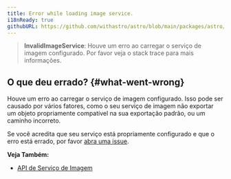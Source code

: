 ```yaml
---
title: Error while loading image service.
i18nReady: true
githubURL: https://github.com/withastro/astro/blob/main/packages/astro/src/core/errors/errors-data.ts
---
```


> **InvalidImageService**: Houve um erro ao carregar o serviço de imagem configurado. Por favor veja o stack trace para mais informações.

## O que deu errado? \{#what-went-wrong\}

Houve um erro ao carregar o serviço de imagem configurado. Isso pode ser causado por vários fatores, como o seu serviço de imagem não exportar um objeto propriamente compatível na sua exportação padrão, ou um caminho incorreto.

Se você acredita que seu serviço está propriamente configurado e que o erro está errado, por favor [abra uma issue](https://astro.build/issues/).

**Veja Também:**
-  [API de Serviço de Imagem](/pt-br/reference/image-service-reference/)

